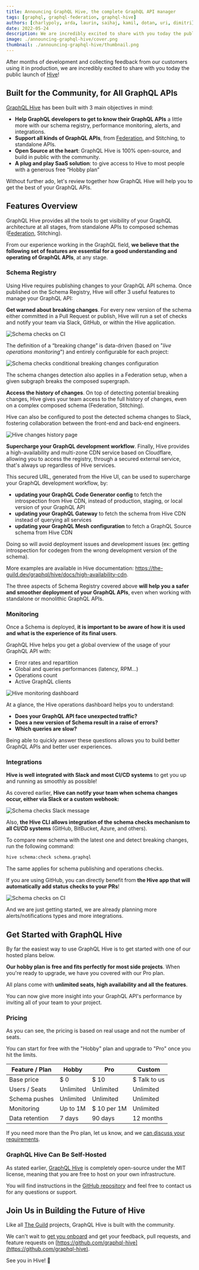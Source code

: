 ```yaml
---
title: Announcing GraphQL Hive, the complete GraphQL API manager
tags: [graphql, graphql-federation, graphql-hive]
authors: [charlypoly, arda, laurin, saihaj, kamil, dotan, uri, dimitri]
date: 2022-05-24
description: We are incredibly excited to share with you today the public launch of GraphQL Hive!
image: ./announcing-graphql-hive/cover.png
thumbnail: ./announcing-graphql-hive/thumbnail.png
---
```


After months of development and collecting feedback from our customers using it in production, we
are incredibly excited to share with you today the public launch of
[Hive](https://the-guild.dev/graphql/hive)!

## Built for the Community, for All GraphQL APIs

[GraphQL Hive](https://the-guild.dev/graphql/hive) has been built with 3 main objectives in mind:

- **Help GraphQL developers to get to know their GraphQL APIs** a little more with our schema
  registry, performance monitoring, alerts, and integrations.
- **Support all kinds of GraphQL APIs**, from
  [Federation](https://the-guild.dev/graphql/hive/federation), and Stitching, to standalone APIs.
- **Open Source at the heart**: GraphQL Hive is 100% open-source, and build in public with the
  community.
- **A plug and play SaaS solution**: to give access to Hive to most people with a generous free
  “Hobby plan”

Without further ado, let's review together how GraphQL Hive will help you to get the best of your
GraphQL APIs.

## Features Overview

GraphQL Hive provides all the tools to get visibility of your GraphQL architecture at all stages,
from standalone APIs to composed schemas
([Federation](https://the-guild.dev/graphql/hive/federation), Stitching).

From our experience working in the GraphQL field, **we believe that the following set of features
are essential for a good understanding and operating of GraphQL APIs**, at any stage.

### Schema Registry

Using Hive requires publishing changes to your GraphQL API schema. Once published on the Schema
Registry, Hive will offer 3 useful features to manage your GraphQL API:

**Get warned about breaking changes**. For every new version of the schema either committed in a
Pull Request or publish, Hive will run a set of checks and notify your team via Slack, GitHub, or
within the Hive application.

![Schema checks on CI](./schema-checks-gh.png)

The definition of a “breaking change” is data-driven (based on "_live operations monitoring_") and
entirely configurable for each project:

![Schema checks conditional breaking changes configuration](./schema-checks-conditional-configuration.png)

The schema changes detection also applies in a Federation setup, when a given subgraph breaks the
composed supergraph.

**Access the history of changes**. On top of detecting potential breaking changes, Hive gives your
team access to the full history of changes, even on a complex composed schema (Federation,
Stitching).

Hive can also be configured to post the detected schema changes to Slack, fostering collaboration
between the front-end and back-end engineers.

![Hive changes history page](./changes-history.png)

**Supercharge your GraphQL development workflow**. Finally, Hive provides a high-availability and
multi-zone CDN service based on Cloudflare, allowing you to access the registry, through a secured
external service, that's always up regardless of Hive services.

This secured URL, generated from the Hive UI, can be used to supercharge your GraphQL development
workflow, by:

- **updating your GraphQL Code Generator config** to fetch the introspection from Hive CDN, instead
  of production, staging, or local version of your GraphQL API
- **updating your GraphQL Gateway** to fetch the schema from Hive CDN instead of querying all
  services
- **updating your GraphQL Mesh configuration** to fetch a GraphQL Source schema from Hive CDN

Doing so will avoid deployment issues and development issues (ex: getting introspection for codegen
from the wrong development version of the schema).

More examples are available in Hive documentation:
https://the-guild.dev/graphql/hive/docs/high-availability-cdn.

The three aspects of Schema Registry covered above **will help you a safer and smoother deployment
of your GraphQL APIs**, even when working with standalone or monolithic GraphQL APIs.

### Monitoring

Once a Schema is deployed, **it is important to be aware of how it is used and what is the
experience of its final users**.

GraphQL Hive helps you get a global overview of the usage of your GraphQL API with:

- Error rates and repartition
- Global and queries performances (latency, RPM…)
- Operations count
- Active GraphQL clients

![Hive monitoring dashboard](./monitoring-preview.png)

At a glance, the Hive operations dashboard helps you to understand:

- **Does your GraphQL API face unexpected traffic?**
- **Does a new version of Schema result in a raise of errors?**
- **Which queries are slow?**

Being able to quickly answer these questions allows you to build better GraphQL APIs and better user
experiences.

### Integrations

**Hive is well integrated with Slack and most CI/CD systems** to get you up and running as smoothly
as possible!

As covered earlier, **Hive can notify your team when schema changes occur, either via Slack or a
custom webhook:**

![Schema checks Slack message](./slack-schema-change.png)

Also, **the Hive CLI allows integration of the schema checks mechanism to all CI/CD systems**
(GitHub, BitBucket, Azure, and others).

To compare new schema with the latest one and detect breaking changes, run the following command:

```sh
hive schema:check schema.graphql
```

The same applies for schema publishing and operations checks.

If you are using GitHub, you can directly benefit from **the Hive app that will automatically add
status checks to your PRs**!

![Schema checks on CI](./schema-checks-gh.png)

And we are just getting started, we are already planning more alerts/notifications types and more
integrations.

## Get Started with GraphQL Hive

By far the easiest way to use GraphQL Hive is to get started with one of our hosted plans below.

**Our hobby plan is free and fits perfectly for most side projects**. When you're ready to upgrade,
we have you covered with our Pro plan.

All plans come with **unlimited seats, high availability and all the features**.

You can now give more insight into your GraphQL API's performance by inviting all of your team to
your project.

### Pricing

As you can see, the pricing is based on real usage and not the number of seats.

You can start for free with the "Hobby" plan and upgrade to "Pro" once you hit the limits.

| Feature / Plan | Hobby     | Pro         | Custom       |
| -------------- | --------- | ----------- | ------------ |
| Base price     | $ 0       | $ 10        | $ Talk to us |
| Users / Seats  | Unlimited | Unlimited   | Unlimited    |
| Schema pushes  | Unlimited | Unlimited   | Unlimited    |
| Monitoring     | Up to 1M  | $ 10 per 1M | Unlimited    |
| Data retention | 7 days    | 90 days     | 12 months    |

If you need more than the Pro plan, let us know, and we
[can discuss your requirements](mailto:contact@the-guild.dev).

### GraphQL Hive Can Be Self-Hosted

As stated earlier, [GraphQL Hive](https://the-guild.dev/graphql/hive) is completely open-source
under the MIT license, meaning that you are free to host on your own infrastructure.

You will find instructions in the [GitHub repository](https://github.com/graphql-hive) and feel free
to contact us for any questions or support.

## Join Us in Building the Future of Hive

Like all [The Guild](/) projects, GraphQL Hive is built with the community.

We can't wait to [get you onboard](https://app.graphql-hive.com) and get your feedback, pull
requests, and feature requests on
[https://github.com/graphql-hive](https://github.com/graphql-hive).

See you in Hive! 🐝
